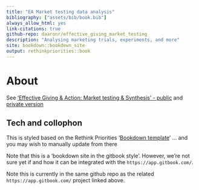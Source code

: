 ```yaml
---
title: "EA Market testing data analysis"
bibliography: ["assets/bib/book.bib"]
always_allow_html: yes
link-citations: true
github-repo: daaronr/effective_giving_market_testing
description: "Analysing marketing trials, experiments, and more"
site: bookdown::bookdown_site
output: rethinkpriorities::book
---
```



# About {.unnumbered}

See ['Effective Giving & Action: Market testing & Synthesis' - public](https://effective-giving-marketing.gitbook.io/untitled/) and [private version](https://app.gitbook.com/o/-MfFk4CTSGwVOPkwnRgx/s/-Mf8cHxdwePMZXRTKnEE/)


## Tech and collophon

This is styled based on the Rethink Priorities '[Bookdown template](https://rethinkpriorities.github.io/bookdown-template)' ...  and you may wish to manually update from there

Note that this is a 'bookdown site in the gitbook style'. However, we're not sure yet if and how it can be integrated with the `https://app.gitbook.com/`.

Note this is currently in the same github repo as the related  `https://app.gitbook.com/` project linked above.






